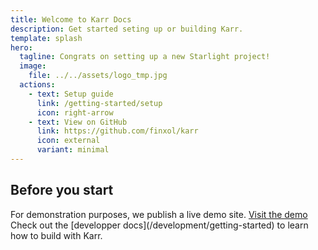 ```yaml
---
title: Welcome to Karr Docs
description: Get started seting up or building Karr.
template: splash
hero:
  tagline: Congrats on setting up a new Starlight project!
  image:
    file: ../../assets/logo_tmp.jpg
  actions:
    - text: Setup guide
      link: /getting-started/setup
      icon: right-arrow
    - text: View on GitHub
      link: https://github.com/finxol/karr
      icon: external
      variant: minimal
---
```



## Before you start

<CardGrid stagger>
	<Card title="Live demo" icon="rocket">
	   For demonstration purposes, we publish a live demo site.
	   <a href="https://karr.finxol.io" target="_blank" rel="noopener noreferrer">Visit the demo</a>
	</Card>
	<Card title="Are you a developer?" icon="add-document">
		Check out the [developper docs](/development/getting-started) to learn how to build with Karr.
	</Card>
</CardGrid>
